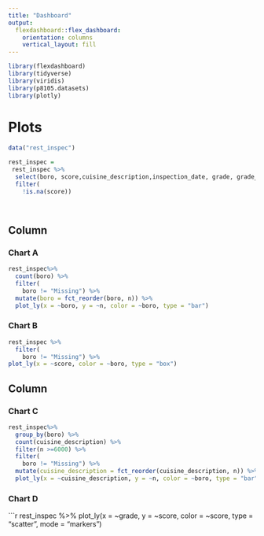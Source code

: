 ```yaml
---
title: "Dashboard"
output: 
  flexdashboard::flex_dashboard:
    orientation: columns
    vertical_layout: fill
---
```


```r
library(flexdashboard)
library(tidyverse)
library(viridis)
library(p8105.datasets)
library(plotly)
```

# Plots
```r
data("rest_inspec")
```

```r
rest_inspec = 
 rest_inspec %>% 
  select(boro, score,cuisine_description,inspection_date, grade, grade_date, zipcode) %>% 
  filter(
    !is.na(score)) 
    



```

Column {data-width=500}
-----------------------------------------------------------------------

### Chart A

```r
rest_inspec%>% 
  count(boro) %>% 
  filter(
    boro != "Missing") %>% 
  mutate(boro = fct_reorder(boro, n)) %>% 
  plot_ly(x = ~boro, y = ~n, color = ~boro, type = "bar")


```

### Chart B

```r
rest_inspec %>% 
  filter(
    boro != "Missing") %>% 
plot_ly(x = ~score, color = ~boro, type = "box")

```


Column {data-width=500}
-----------------------------------------------------------------------

### Chart C

```r
rest_inspec%>% 
  group_by(boro) %>% 
  count(cuisine_description) %>%
  filter(n >=6000) %>% 
  filter(
    boro != "Missing") %>% 
  mutate(cuisine_description = fct_reorder(cuisine_description, n)) %>% 
  plot_ly(x = ~cuisine_description, y = ~n, color = ~boro, type = "bar")
```

### Chart D

```r
rest_inspec %>% 
  plot_ly(x = ~grade, y = ~score, color = ~score, type = "scatter", mode = "markers")

